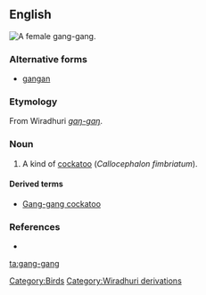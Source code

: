 ==English==
[[Image:Gang-gang_female_MJC01.jpg|thumb|right|A female gang-gang.]]
{{wikipedia|Gang-gang Cockatoo}}

===Alternative forms===
* [[gangan]]

===Etymology===
From Wiradhuri ''[[gaŋ-gaŋ]]''.

===Noun===
{{en-noun}}

# A kind of [[cockatoo]] (''Callocephalon fimbriatum'').

====Derived terms====
* [[Gang-gang cockatoo]]

===References===
* {{reference-book |author=Dixon, R. M. W., Bruce Moore, W. S. Ramson, Mandy Thomas |year=2006 |title=Australian Aboriginal Words in English: Their Origin and Meaning |edition=2nd ed. |publisher=Oxford University Press |id=ISBN 0-19-554073-5 |pages=p. 85}}

[[Category:Birds]]
[[Category:Wiradhuri derivations]]

[[ta:gang-gang]]